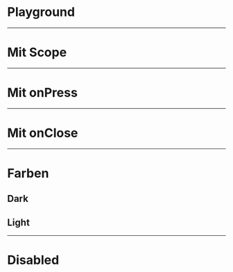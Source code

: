 # Playground

<LiveCodeEditor />

---

# Mit Scope

<LiveCodeEditor example="scope" editorCollapsed />

---

# Mit onPress

<LiveCodeEditor example="onPress" editorCollapsed />

---

# Mit onClose

<LiveCodeEditor example="onClose" editorCollapsed />

---

# Farben

<LiveCodeEditor example="colors" editorCollapsed />

## Dark

<LiveCodeEditor example="dark" bgColor="light" editorCollapsed />

## Light

<LiveCodeEditor example="light" bgColor="dark" editorCollapsed />

---

# Disabled

<LiveCodeEditor example="disabled" editorCollapsed />
